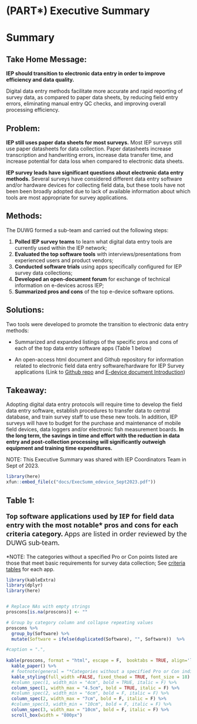 # (PART\*) Executive Summary {-}

# Summary 


## **Take Home Message:** {-}

**IEP should transition to electronic data entry in order to improve efficiency and data quality.**

Digital data entry methods facilitate more accurate and rapid reporting of survey data, as compared to paper data sheets, by reducing field entry errors, eliminating manual entry QC checks, and improving overall processing efficiency. 


## **Problem:** {-}

**IEP still uses paper data sheets for most surveys.** Most IEP surveys still use paper datasheets for data collection.  Paper datasheets increase transcription and handwriting errors, increase data transfer time, and increase potential for data loss when compared to electronic data sheets.

**IEP survey leads have significant questions about electronic data entry methods.** Several surveys have considered different data entry software and/or hardware devices for collecting field data, but these tools have not been been broadly adopted due to lack of available information about which tools are most appropriate for survey applications.  



## **Methods:** {-}

The DUWG formed a sub-team and carried out the following steps:

1. **Polled IEP survey teams** to learn what digital data entry tools are currently used within the IEP network; 
2. **Evaluated the top software tools** with interviews/presentations from experienced users and product vendors; 
3. **Conducted software trials** using apps specifically configured for IEP survey data collections;
4. **Developed an open-document forum** for exchange of technical information on e-devices across IEP;
5. **Summarized pros and cons** of the top e-device software options.


## **Solutions:** {-}

Two tools were developed to promote the transition to electronic data entry methods:

- Summarized and expanded listings of the specific pros and cons of each of the top data entry software apps (Table 1 below)

- An open-access html document and Github repository for information related to electronic field data entry software/hardware for IEP Survey applications (Link to [Github repo](https://github.com/InteragencyEcologicalProgram/e-device) and [E-device document Introduction](#intro))


## **Takeaway:** {-}

Adopting digital data entry protocols will require time to develop the field data entry software, establish procedures to transfer data to central database, and train survey staff to use these new tools. In addition, IEP surveys will have to budget for the purchase and maintenance of mobile field devices, data loggers and/or electronic fish measurement boards. **In the long term, the savings in time and effort with the reduction in data entry and post-collection processing will significantly outweigh equipment and training time expenditures.**


NOTE: This Executive Summary was shared with IEP Coordinators Team in Sept of 2023. 
```r
library(here)
xfun::embed_file(c("docs/ExecSumm_edevice_Sept2023.pdf"))
```


## **Table 1:** {-}

<!-- # specifying font style for bold because H3 does not render bold "**" option-->
::: {#Tab1  style="font-size:18px; font-family: Segoe UI;"} 
**Top software applications used by IEP for field data entry with the most notable* pros and cons for each criteria category.** Apps are listed in order reviewed by the DUWG sub-team.
:::

*NOTE: The categories without a specified Pro or Con points listed are those that meet basic requirements for survey data collection; See [criteria tables](#crittop) for each app.


```r

library(kableExtra)
library(dplyr)
library(here)


# Replace NAs with empty strings 
proscons[is.na(proscons)] <- ""

# Group by category column and collapse repeating values
proscons %>%
  group_by(Software) %>%
  mutate(Software = ifelse(duplicated(Software), "", Software))  %>%

#caption = ".",
  
kable(proscons, format = "html", escape = F,  booktabs = TRUE, align='l') %>%
  kable_paper() %>% 
  # footnote(general = "*Categories without a specified Pro or Con indicated mean that app meets basic requirements for survey data collection for that category.", general_title = "")%>%
  kable_styling(full_width =FALSE, fixed_thead = TRUE, font_size = 18) %>%
  #column_spec(1, width_min = "4cm", bold = TRUE, italic = F) %>%
  column_spec(1, width_max = "4.5cm", bold = TRUE, italic = F) %>%
  #column_spec(2, width_min = "6cm", bold = F, italic = F) %>%
  column_spec(2, width_max = "7cm", bold = F, italic = F) %>%
  #column_spec(3, width_min = "10cm", bold = F, italic = F) %>%
  column_spec(3, width_max = "10cm", bold = F, italic = F) %>%
  scroll_box(width = "800px")

```




